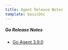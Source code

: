 ```yaml
---
title: Agent Release Notes
template: basicDoc
---
```




##### Go Release Notes

* [Go Agent 3.9.0](/docs/release-notes/agent-release-notes/go-release-notes/go-agent-390)